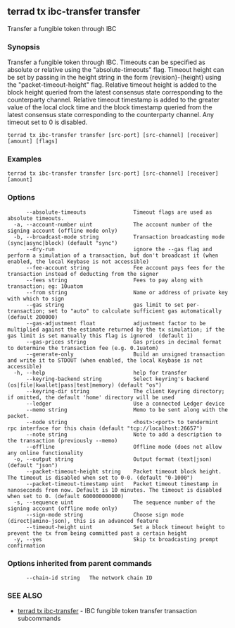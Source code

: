 ## terrad tx ibc-transfer transfer

Transfer a fungible token through IBC

### Synopsis

Transfer a fungible token through IBC. Timeouts can be specified
as absolute or relative using the "absolute-timeouts" flag. Timeout height can be set by passing in the height string
in the form {revision}-{height} using the "packet-timeout-height" flag. Relative timeout height is added to the block
height queried from the latest consensus state corresponding to the counterparty channel. Relative timeout timestamp 
is added to the greater value of the local clock time and the block timestamp queried from the latest consensus state 
corresponding to the counterparty channel. Any timeout set to 0 is disabled.

```
terrad tx ibc-transfer transfer [src-port] [src-channel] [receiver] [amount] [flags]
```

### Examples

```
terrad tx ibc-transfer transfer [src-port] [src-channel] [receiver] [amount]
```

### Options

```
      --absolute-timeouts               Timeout flags are used as absolute timeouts.
  -a, --account-number uint             The account number of the signing account (offline mode only)
  -b, --broadcast-mode string           Transaction broadcasting mode (sync|async|block) (default "sync")
      --dry-run                         ignore the --gas flag and perform a simulation of a transaction, but don't broadcast it (when enabled, the local Keybase is not accessible)
      --fee-account string              Fee account pays fees for the transaction instead of deducting from the signer
      --fees string                     Fees to pay along with transaction; eg: 10uatom
      --from string                     Name or address of private key with which to sign
      --gas string                      gas limit to set per-transaction; set to "auto" to calculate sufficient gas automatically (default 200000)
      --gas-adjustment float            adjustment factor to be multiplied against the estimate returned by the tx simulation; if the gas limit is set manually this flag is ignored  (default 1)
      --gas-prices string               Gas prices in decimal format to determine the transaction fee (e.g. 0.1uatom)
      --generate-only                   Build an unsigned transaction and write it to STDOUT (when enabled, the local Keybase is not accessible)
  -h, --help                            help for transfer
      --keyring-backend string          Select keyring's backend (os|file|kwallet|pass|test|memory) (default "os")
      --keyring-dir string              The client Keyring directory; if omitted, the default 'home' directory will be used
      --ledger                          Use a connected Ledger device
      --memo string                     Memo to be sent along with the packet.
      --node string                     <host>:<port> to tendermint rpc interface for this chain (default "tcp://localhost:26657")
      --note string                     Note to add a description to the transaction (previously --memo)
      --offline                         Offline mode (does not allow any online functionality
  -o, --output string                   Output format (text|json) (default "json")
      --packet-timeout-height string    Packet timeout block height. The timeout is disabled when set to 0-0. (default "0-1000")
      --packet-timeout-timestamp uint   Packet timeout timestamp in nanoseconds from now. Default is 10 minutes. The timeout is disabled when set to 0. (default 600000000000)
  -s, --sequence uint                   The sequence number of the signing account (offline mode only)
      --sign-mode string                Choose sign mode (direct|amino-json), this is an advanced feature
      --timeout-height uint             Set a block timeout height to prevent the tx from being committed past a certain height
  -y, --yes                             Skip tx broadcasting prompt confirmation
```

### Options inherited from parent commands

```
      --chain-id string   The network chain ID
```

### SEE ALSO

* [terrad tx ibc-transfer](terrad_tx_ibc-transfer.md)	 - IBC fungible token transfer transaction subcommands


